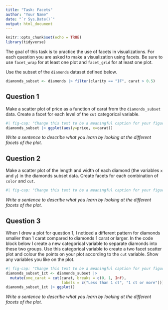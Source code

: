 ```yaml
---
title: "Task: Facets"
author: "Your Name"
date: "`r Sys.Date()`"
output: html_document
---
```


```r
knitr::opts_chunk$set(echo = TRUE)
library(tidyverse)
```

The goal of this task is to practice the use of facets in visualizations. For each question you are asked to make a visualization using facets. Be sure to use `facet_wrap` for at least one plot and `facet_grid` for at least one plot.

Use the subset of the `diamonds` dataset defined below.

```r
diamonds_subset <- diamonds |> filter(clarity == "IF", carat > 0.5)
```

## Question 1

Make a scatter plot of price as a function of carat from the `diamonds_subset` data. Create a facet for each level of the `cut` categorical variable.

```r
#| fig-cap: "Change this text to be a meaningful caption for your figure."
diamonds_subset |> ggplot(aes(y=price, x=carat)) 
```

*Write a sentence to describe what you learn by looking at the different facets of the plot.*

## Question 2

Make a scatter plot of the length and width of each diamond (the variables `x` and `y`) in the diamonds subset data. Create facets for each combination of `color` and `cut`.

```r
#| fig-cap: "Change this text to be a meaningful caption for your figure."


```

*Write a sentence to describe what you learn by looking at the different facets of the plot.*

## Question 3

When I drew a plot for question 1, I noticed a different pattern for diamonds smaller than 1 carat compared to diamonds 1 carat or larger. In the code block below I create a new categorical variable to separate diamonds into these two groups. Use this categorical variable to create a two facet scatter plot and colour the points on your plot according to the `cut` variable. Show any variables you like on the plot.

```r
#| fig-cap: "Change this text to be a meaningful caption for your figure."
diamonds_subset_1ct <- diamonds_subset |> 
  mutate(one_carat = cut(carat, breaks = c(0, 1, Inf), 
                         labels = c("Less than 1 ct", "1 ct or more")))
diamonds_subset_1ct |> ggplot()
```


*Write a sentence to describe what you learn by looking at the different facets of the plot.*

